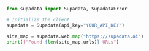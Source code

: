 ```python Python
from supadata import Supadata, SupadataError

# Initialize the client
supadata = Supadata(api_key="YOUR_API_KEY")

site_map = supadata.web.map("https://supadata.ai")
print(f"Found {len(site_map.urls)} URLs")
```
